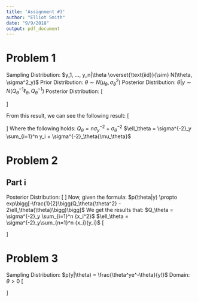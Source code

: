 ```yaml
---
title: 'Assignment #3'
author: "Elliot Smith"
date: "9/9/2018"
output: pdf_document
---
```


# Problem 1

Sampling Distribution: $y_1, ..., y_n|\theta \overset{\text{iid}}{\sim} N(\theta, \sigma^2_y)$
\newline
Prior Distribution: $\theta \sim N(\mu_\theta, \sigma^2_\theta)$
\newline
Posterior Distribution: $\theta|y \sim N(Q^{-1}_\theta{\ell_\theta}, Q^{-1}_\theta)$
\newline
\newline
Posterior Distribution:
\newline
\[
\begin{aligned}
p(\theta|y) & \propto p(y|\theta)p(\theta) \\
& = \Bigg[\frac{1}{\sqrt{2\pi\sigma^2_y}}\Bigg]^n{exp\Bigg(-\frac{1}{2\sigma^2_y}\sum_{i=1}^n(y_i - \theta)^2\Bigg)}
\times \frac{1}{\sqrt{2\pi\sigma^2_\theta}}{exp\Bigg(-\frac{1}{2\sigma^2_\theta}(\theta - \mu_\theta)^2\Bigg)} \\
& \propto {exp\Bigg(-\frac{1}{2\sigma^2_\theta}(\theta - \mu_\theta)^2\Bigg)}
\times {exp\Bigg(-\frac{1}{2\sigma^2_y}\sum_{i=1}^n(y_i - \theta)^2\Bigg)} \\
& = exp\Bigg(-\frac{\theta^2 - 2\theta{\mu_\theta} + \mu_\theta^2}{2\sigma^2_\theta}\Bigg)
\times exp\Bigg(-\frac{\sum_{i=1}^n (y_i^2 - 2\theta{y_i} + \theta^2)}{2\sigma^2_y}\Bigg) \\
& = exp\Bigg(\frac{-\theta^2 + 2\theta{\mu_\theta} - \mu_\theta^2}{2\sigma^2_\theta}
- \frac{\sum_{i=1}^n (y_i^2 - 2\theta{y_i} + \theta^2)}{2\sigma^2_y}\Bigg) \\
& = exp\Bigg(\frac{\sigma^2_y[-\theta^2 + 2\theta{\mu_\theta} - \mu_\theta^2] - \sigma^2_\theta[\sum_{i=1}^n (y_i^2 - 2\theta{y_i} + \theta^2)]}
{2\sigma^2_\theta{\sigma^2_y}}\Bigg) \\
& = exp\Bigg(\frac{-\theta^2(\sigma^2_y + n \sigma^2_\theta) + 2\theta(\mu_\theta\sigma^2_y + \sigma^2_\theta{y_1} + ... + \sigma^2_\theta{y_n})
- (\mu_\theta^2{\sigma^2_y + \sigma^2_\theta{y_1^2}} + ... + \sigma^2_\theta{y_n^2})}{2\sigma^2_\theta{\sigma^2_y}}\Bigg) \\
& = exp\Bigg(\frac{-\theta^2 + 2\theta\frac{\mu_\theta{\sigma^2_y} + \sum_{i=1}^n \sigma^2_\theta{y_i}}{\sigma^2_y + n\sigma^2_\theta} - 
\bigg(\frac{\mu_\theta\sigma^2_y + \sum_{i=1}^n \sigma^2_\theta{y_i}}{\sigma^2_y + n\sigma^2_\theta}\bigg)}{2\frac{\sigma^2_\theta{\sigma^2_y}}{\sigma^2_y + n\sigma^2_\theta}}\Bigg)
\times exp\Bigg(-\frac{\mu_\theta^2\sigma_y^2 + \sum_{i=1}^n \sigma^2_\theta{y_i^2}}{2\sigma^2_\theta\sigma^2_y}\Bigg) \\
& = exp\Bigg(-\frac{\bigg(\theta - \frac{\mu_\theta\sigma^2_y + \sum_{i=1}^n \sigma^2_\theta{y_i}}{\sigma^2_y + n\sigma^2_\theta}\bigg)^2}
{2\frac{\sigma^2_\theta\sigma^2_y}{\sigma^2_y + n\sigma^2_\theta}}\Bigg) \\
\end{aligned}
\]

\newpage

From this result, we can see the following result:
\newline
\[
\begin{aligned}
\theta|y & \sim N\bigg(\frac{\mu_\theta\sigma^2_y + \sum_{i=1}^n \sigma_\theta^2{y_i}}{\sigma^2_y + n\sigma^2_\theta},
\frac{\sigma^2_y\sigma^2_\theta}{\sigma^2_y + n\sigma^2_\theta}\bigg) \\
& \sim N\bigg(\frac{\mu_\theta\sigma^{-2}_\theta + {\sigma_y^{-2}}\sum_{i=1}^n {y_i}}{\sigma^{-2}_\theta + n\sigma^{-2}_y},
\frac{1}{\sigma^{-2}_\theta + n\sigma^{-2}_y}\bigg) \\
& \sim N(Q^{-1}_\theta{\ell_\theta}, Q^{-1}_\theta)
\end{aligned}
\]
\newline
Where the following holds:
\newline
\newline
$Q_\theta = n\sigma^{-2}_y + \sigma^{-2}_\theta$
\newline
$\ell_\theta = \sigma^{-2}_y \sum_{i=1}^n y_i + \sigma^{-2}_\theta{\mu_\theta}$

# Problem 2

## Part i

Posterior Distribution:
\newline
\[
\begin{aligned}
p(\theta|y, \tau_y) & = \frac{1}{\sqrt{2\pi{\sigma^2_y}}}exp\bigg[-\frac{1}{2\sigma^2_y}\sum_{i=1}^n (y_i - \theta{x_i})^2\bigg] \\
& \propto exp\bigg[-\frac{1}{2\sigma^2_y}\sum_{i=1}^n (y_i - \theta{x_i})^2\bigg] \\
& = exp\Bigg[-\frac{1}{2}\bigg(\frac{1}{\sigma^2_y}\sum_{i=1}^n (y_i^2 -2\theta{x_i}{y_i} + \theta^2{x_i^2}\bigg)\Bigg] \\
& = exp\Bigg[-\frac{1}{2}\bigg(\frac{1}{\sigma^2_y}\bigg[\sum_{i=1}^n y_i^2 - \sum_{n=1}^n 2\theta{x_i}{y_i} + \sum_{i=1}^n \theta^2{x_i^2}\bigg]\bigg)\Bigg] \\
& = exp\Bigg[-\frac{1}{2}\bigg(\frac{1}{\sigma^2_y}\bigg[\sum_{i=1}^n y_i^2 - {2\theta}\sum_{n=1}^n {x_i}{y_i} + {\theta^2} \sum_{i=1}^n {x_i^2}\bigg]\bigg)\Bigg] \\
& = exp\Bigg[-\frac{1}{2}\bigg(\sigma^{-2}_y\sum_{i=1}^n y_i^2 - {2\theta}\sigma^{-2}_y\sum_{n=1}^n {x_i}{y_i} + {\theta^2}\sigma^{-2}_y \sum_{i=1}^n {x_i^2}\bigg)\Bigg] \\
& \propto exp\Bigg[-\frac{1}{2}\bigg({\theta^2}\sigma^{-2}_y \sum_{i=1}^n {x_i^2} - {2\theta}\sigma^{-2}_y\sum_{n=1}^n {x_i}{y_i}\bigg)\Bigg] \\
\end{aligned}
\]
\newline
Now, given the formula: $p(\theta|y) \propto exp\bigg[-\frac{1}{2}\bigg(Q_\theta{\theta^2} - 2\ell_\theta{\theta}\bigg)\bigg]$
\newline
\newline
We get the results that:
\newline
\newline
$Q_\theta = \sigma^{-2}_y \sum_{i=1}^n {x_i^2}$
\newline
$\ell_\theta = \sigma^{-2}_y\sum_{n=1}^n {x_i}{y_i}$
\newline
\[
\begin{aligned}
p(\theta|y, \tau_y) & \sim N(Q_\theta^{-1}\ell_\theta, Q_\theta^{-1}) \\
& \sim N\bigg(\big(\sigma^{-2}_y \sum_{i=1}^n {x_i^2}\big)^{-1} \times \big(\sigma^{-2}_y\sum_{n=1}^n {x_i}{y_i}\big)^{-1}, \big(\sigma^{-2}_y \sum_{i=1}^n {x_i^2}\big)^{-1} \bigg)
\end{aligned}
\]

# Problem 3

Sampling Distribution: $p(y|\theta) = \frac{\theta^ye^-\theta}{y!}$
\newline
Domain: $\theta > 0$
\newline
\newline
\[
\begin{aligned}
p(y|\theta) & = \prod_{i=1}^{n}\frac{\theta^{y_i}e^-{\theta}}{{y_i}!} \\
& = \theta^{{\sum_{i=1}^n}{y_i}}e^{-n\theta} \times \prod_{i=1}^n \frac{1}{{y_i}!} \\
log[p(y|\theta)] & = log\bigg[\theta^{{\sum_{i=1}^n}{y_i}}e^{-n\theta} \times \prod_{i=1}^n \frac{1}{{y_i}!}\bigg] \\
& = \bigg[{\sum_{i=1}^n}{y_i}\bigg]log(\theta) - n\theta - log\bigg[\sum_{i=1}^n{y_i}!\bigg] \\
\frac{d}{d\theta}log[p(y|\theta)] & = \frac{d}{d\theta}\Bigg[\bigg[{\sum_{i=1}^n}{y_i}\bigg]log(\theta)\Bigg]  - \frac{d}{d\theta}({n\theta}) + 0\\
& = \bigg[\sum_{i=1}^n{y_i}\bigg]{\frac{1}{\theta}} - n \\
\frac{d^2}{d\theta^2}log[p(y|\theta)] & = \bigg[\sum_{i=1}^n\frac{d}{d\theta} \theta^{-1}\bigg] + 0 \\
& = \frac{-\sum_{i=1}^n{y_i}}{\theta^2} \\
E\bigg[\frac{d^2log[p(y|\theta)]}{d\theta^2}\bigg|\theta\bigg] & = \frac{-n\theta}{\theta^2} \\
& = \frac{-n}{\theta} \\
\sqrt{-E\bigg[\frac{d^2log[p(y|\theta)]}{d\theta^2}\bigg|\theta\bigg]} & = \sqrt{\frac{n}{\theta}} \\
& \propto \theta^{-\frac{1}{2}} \\
& \sim Gamma\bigg(\alpha = \frac{1}{2}, \beta = 0\bigg)
\end{aligned}
\]










